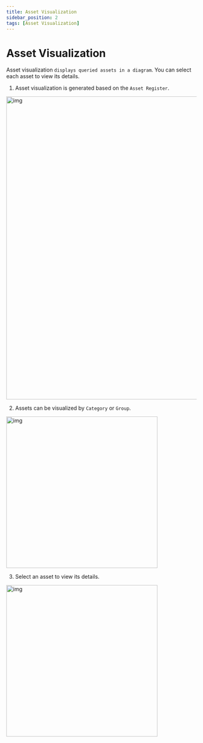 ```yaml
---
title: Asset Visualization
sidebar_position: 2
tags: [Asset Visualization]
---
```



# Asset Visualization

Asset visualization `displays queried assets in a diagram`.
You can select each asset to view its details.

1. Asset visualization is generated based on the `Asset Register`.

<img width="800" src={assetview} alt="img" />

2. Assets can be visualized by `Category` or `Group`.

<img width="400" src={assetcategory} alt="img" />

3. Select an asset to view its details.

<img width="400" src={assetdetail} alt="img" />

<p>&nbsp;</p>
